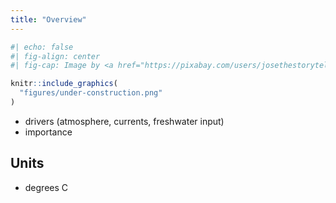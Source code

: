 ```yaml
---
title: "Overview"
---
```


```r
#| echo: false
#| fig-align: center
#| fig-cap: Image by <a href="https://pixabay.com/users/josethestoryteller-5100055/?utm_source=link-attribution&amp;utm_medium=referral&amp;utm_campaign=image&amp;utm_content=2408062">Jose R. Cabello</a> from <a href="https://pixabay.com//?utm_source=link-attribution&amp;utm_medium=referral&amp;utm_campaign=image&amp;utm_content=2408062">Pixabay</a>

knitr::include_graphics(
  "figures/under-construction.png"
)

```

- drivers (atmosphere, currents, freshwater input)
- importance

## Units

- degrees C